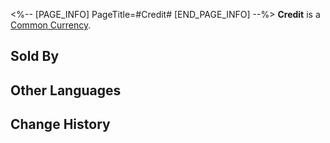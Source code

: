 <%-- [PAGE_INFO]
PageTitle=#Credit#
[END_PAGE_INFO] --%>
{{Item Infobox
|id          = 2
|image       = Item Credit.png{{subst:void|<!--$UPLOAD:<<SpriteOutput/ItemFigures/2.png>-<Item Credit.png>-<Item Icons>>-->}}
|type        = Common Currency
|invCategory = 
|rarity      = 3
|effect      = 
|description = This currency, used by the Interastral Peace Corporation to settle accounts with its customers, is now widely accepted as the hard currency for space travel.
|source1     = [[Calyx (Great Mine)]]
|source2     = [[Calyx: Artisanship Commission]]
|source3     = [[Calyx: The Reverie (Dreamscape)]]
|source4     = [[Mission rewards]]
|source5     = [[Assignment]] rewards
|source6     = [[Embers Exchange]]
}}
{{Description|''"People run around fighting and trading for numbers in a terminal, but the truly precious cannot be bought."''}}
'''Credit''' is a [[Common Currency]].

==Sold By==
{{Shop Availability}}

==Other Languages==
{{Other Languages
|en   = Credit
|zhs  = 信用点
|zht  = 信用點
|ja   = 信用ポイント
|ko   = 신용 포인트
|es   = Crédito
|fr   = Crédits
|ru   = Кредиты
|th   = เครดิต
|vi   = Điểm Tín Dụng
|de   = Credit
|id   = Credit
|pt   = Crédito
}}

==Change History==
{{Change History|1.0}}
